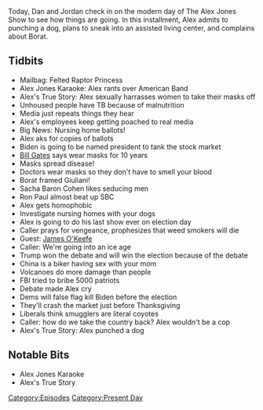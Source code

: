 {{DEFAULTSORT:
    #_EPISODE_0496:October 22-23, 2020
}}{{Episode
    | title             = October 22-23, 2020
    | caption           = Listen to this episode on [https://knowledgefight.libsyn.com/496-october-22-23-2020 Libsyn] [https://open.spotify.com/episode/6OcewDFVe2WP8r5fTi3z6X Spotify], Read the [[Transcript/496: October 22-23, 2020|Unofficial Transcript]], View discussion on [https://reddit.com/jjhc70 Reddit]
    | episodeNumber     = 496
    | length            = 01:24:59
    | airDate           = October 28, 2020
    | coverageStartDate = October 22, 2020
    | coverageEndDate   = October 23, 2020
    | episodeType       = [[:Category:Present Day|Present Day]]
    | appearance        = [[Bill Gates]], [[Sacha Baron Cohen]], [[Rudy Giuliani]], [[Ron Paul]], [[James O'Keefe]]
    | previousEpisode   = [[495: November 4-6, 2016]]
    | nextEpisode       = [[497: Third Try's A Charm]]
}}

{{Stub}}

Today, Dan and Jordan check in on the modern day of The Alex Jones Show to see how things are going. In this installment, Alex admits to punching a dog, plans to sneak into an assisted living center, and complains about Borat.

==Tidbits==

*Mailbag: Felted Raptor Princess
*Alex Jones Karaoke: Alex rants over American Band
*Alex's True Story: Alex sexually harrasses women to take their masks off
*Unhoused people have TB because of malnutrition
*Media just repeats things they hear
*Alex's employees keep getting poached to real media
*Big News: Nursing home ballots!
*Alex aks for copies of ballots
*Biden is going to be named president to tank the stock market
*[[Bill Gates]] says wear masks for 10 years
*Masks spread disease!
*Doctors wear masks so they don't have to smell your blood
*Borat framed Giuliani!
*Sacha Baron Cohen likes seducing men
*Ron Paul almost beat up SBC
*Alex gets homophobic
*Investigate nursing homes with your dogs
*Alex is going to do his last show ever on election day
*Caller prays for vengeance, prophesizes that weed smokers will die
*Guest: [[James O'Keefe]]
*Caller: We're going into an ice age
*Trump won the debate and will win the election because of the debate
*China is a biker having sex with your mom
*Volcanoes do more damage than people
*FBI tried to bribe 5000 patriots
*Debate made Alex cry
*Dems will false flag kill Biden before the election
*They'll crash the market just before Thanksgiving
*Liberals think smugglers are literal coyotes
*Caller: how do we take the country back? Alex wouldn't be a cop
*Alex's True Story: Alex punched a dog

==Notable Bits==

*Alex Jones Karaoke
*Alex's True Story

[[Category:Episodes]]
[[Category:Present Day]]
